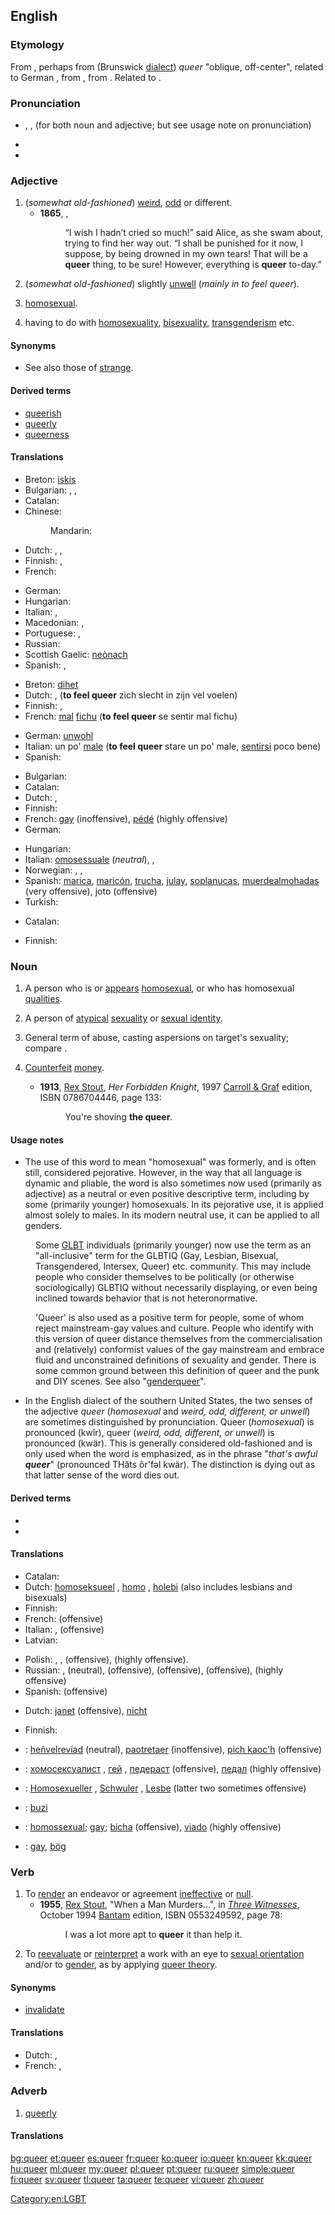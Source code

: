 ==English==
{{wikipedia}}

===Etymology===
From {{etyl|sco}}, perhaps from {{etyl|gmw-lge}} (Brunswick [[dialect]]) ''queer'' "oblique, off-center", related to German {{term|quer||diagonally|lang=de}}, from {{etyl|goh}} {{term|twerh||oblique|lang=goh}}, from {{proto|Indo-European|twerk-|to turn, twist, wind}}. Related to {{term|thwart}}.

===Pronunciation===
* {{enPR|kwîr}}, {{IPA|/kwir/}}, {{X-SAMPA|/kwir/}} (for both noun and adjective; but see usage note on pronunciation)
* {{audio|en-us-queer.ogg|Audio (US)}}
* {{rhymes|ɪə(r)}}

===Adjective===
{{en-adj|er}}

# (''somewhat old-fashioned'') [[weird]], [[odd]] or different.
#* '''1865''', {{w|Lewis Carroll}}, {{w|Alice's Adventures in Wonderland}}
#*: “I wish I hadn’t cried so much!” said Alice, as she swam about, trying to find her way out. “I shall be punished for it now, I suppose, by being drowned in my own tears! That will be a '''queer''' thing, to be sure! However, everything is '''queer''' to-day.”
# (''somewhat old-fashioned'') slightly [[unwell]] (''mainly in'' ''to feel queer'').
# {{slang}} [[homosexual]].
# {{slang}} having to do with [[homosexuality]], [[bisexuality]], [[transgenderism]] etc.

====Synonyms====
* See also those of [[strange]].

====Derived terms====
* [[queerish]]
* [[queerly]]
* [[queerness]]

====Translations====
{{trans-top|weird, odd, different}}
* Breton: [[iskis]]
* Bulgarian: {{t+|bg|странен|m}}, {{t+|bg|чудат|m}}, {{t+|bg|особен|m}}
* Catalan: {{t|ca|estrany}}
* Chinese:
*: Mandarin: {{t|zh|怪|tr=guai|sc=Hani}}
* Dutch: {{t-|nl|bizar}}, {{t+|nl|afwijkend}}, {{t|nl|vreemd}}
* Finnish: {{t+|fi|outo}}, {{t+|fi|omituinen}}
* French: {{t+|fr|bizarre}}
{{trans-mid}}
* German: {{t+|de|seltsam}}
* Hungarian: {{t+|hu|furcsa}}
* Italian: {{t|it|strano}}, {{t|it|bizzarro|m}}
* Macedonian: {{t|mk|чуден|m|tr=čúden}},  {{t|mk|необичен|m|tr=neóbičen}}
* Portuguese: {{t+|pt|bizarro}}, {{t+|pt|estranho}}
* Russian: {{t+|ru|странный|m|tr=stránnyj}}
* Scottish Gaelic: [[neònach]]
* Spanish: {{t+|es|raro}},  {{t-|es|extraño}}
{{trans-bottom}}

{{trans-top|slightly unwell}}
* Breton: [[dihet]]
* Dutch: {{t+|nl|slecht}}, ('''to feel queer''' zich slecht in zijn vel voelen)
* Finnish: {{t+|fi|outo}}, {{t+|fi|omituinen}}
* French: [[mal]] [[fichu]] ('''to feel queer''' se sentir mal fichu)
{{trans-mid}}
* German: [[unwohl]]
* Italian: un po' [[male]] ('''to feel queer''' stare un po' male, [[sentirsi]] poco bene)
* Spanish: {{t+|es|trucha}}
{{trans-bottom}}

{{trans-top|slang: homosexual}}
* Bulgarian: {{t-|bg|хомосексуален|m}}
* Catalan: {{t|ca|marieta|m}}
* Dutch: {{t+|nl|homoseksueel}}, {{t+|nl|homo}}
* Finnish: {{t+|fi|hintti|alt=hintti-}}
* French: [[gay]] (inoffensive), [[pédé]] (highly offensive)
* German: {{t+|de|schwul}}
{{trans-mid}}
* Hungarian: {{t+|hu|buzi}}
* Italian: [[omosessuale]] (''neutral''), {{t|it|finocchio|m}}, {{t|it|checca|f}}
* Norwegian: {{t|no|skeiv}}, {{t|no|homse|m}}, {{qualifier|highly offensive}} {{t|no|soper|m}}
* Spanish: [[marica]], [[maricón]], [[trucha]], [[julay]], [[soplanucas]], [[muerdealmohadas]] (very offensive), joto {{m}} (offensive)
* Turkish: {{t|tr|ibne}}
{{trans-bottom}}

{{trans-top|slang: having to do with homosexuality, etc.}}
* Catalan: {{t|ca|marica|m}}
{{trans-mid}}
* Finnish: {{t+|fi|pervo}}
{{trans-bottom}}

===Noun===
{{en-noun}}

# {{colloquial}} A person who is or [[appear]]s [[homosexual]], or who has homosexual [[quality|qualities]].
# {{colloquial}} A person of [[atypical]] [[sexuality]] or [[sexual identity]].
# {{colloquial|vulgar|derogatory}} General term of abuse, casting aspersions on target's sexuality; compare {{term|gay}}.
# {{context|definite|'''[[the]] queer'''|informal|dated|or|obsolete}} [[counterfeit|Counterfeit]] [[money]].
#* '''1913''', [[w:Rex Stout|Rex Stout]], ''Her Forbidden Knight'', 1997 [[w:Carroll & Graf Publishers|Carroll & Graf]] edition, ISBN 0786704446, page 133:
#*: You're shoving '''the queer'''.

====Usage notes====
* The use of this word to mean "homosexual" was formerly, and is often still, considered pejorative.  However, in the way that all language is dynamic and pliable, the word is also sometimes now used (primarily as adjective) as a neutral or even positive descriptive term, including by some (primarily younger) homosexuals. In its pejorative use, it is applied almost solely to males. In its modern neutral use, it can be applied to all genders.

: Some [[GLBT]] individuals (primarily younger) now use the term as an "all-inclusive" term for the GLBTIQ (Gay, Lesbian, Bisexual, Transgendered, Intersex, Queer) etc. community. This may include people who consider themselves to be politically (or otherwise sociologically) GLBTIQ without necessarily displaying, or even being inclined towards behavior that is not heteronormative.

: 'Queer' is also used as a positive term for people, some of whom reject mainstream-gay values and culture.  People who identify with this version of queer distance themselves from the commercialisation and (relatively) conformist values of the gay mainstream and embrace fluid and unconstrained definitions of sexuality and gender.  There is some common ground between this definition of queer and the punk and DIY scenes. See also "[[genderqueer]]".

* In the English dialect of the southern United States, the two senses of the adjective ''queer'' (''homosexual'' and ''weird, odd, different, or unwell'') are sometimes distinguished by pronunciation.  Queer (''homosexual'') is pronounced (kwîr), queer (''weird, odd, different, or unwell'') is pronounced (kwär).  This is generally considered old-fashioned and is only used when the word is emphasized, as in the phrase "''that's awful '''queer'''''" (pronounced THăts ôr'fəl kwär).  The distinction is dying out as that latter sense of the word dies out. <!-- could somebody familiar with this phonetic transcription style please convert it to IPA? -->

====Derived terms====
* {{l|en|queerdo}}
* {{l|en|shove the queer}}

====Translations====
{{trans-top|slang: homosexual}}
* Catalan: {{t|ca|marieta|m}}
* Dutch: [[homoseksueel]] {{m}}, [[homo]] {{m}}, [[holebi]] (also includes lesbians and bisexuals)
* Finnish: {{t+|fi|hintti}}
* French: {{t|fr|pédé}} (offensive)
* Italian: {{t|it|gay}}, {{t|it|finocchio}} (offensive)
* Latvian: {{t|lv|homiķis|m}}
{{trans-mid}}
* Polish: {{t|pl|homoseksualista|m}}, {{t|pl|gej|m}}, {{t|pl|pedał|m}} (offensive), {{t|pl|ciota|f}} (highly offensive).
* Russian: {{t+|ru|гей|m|tr=''g'ej''}}, {{t+|ru|гомосексуалист|m|tr=''gomoseksualíst''}} (neutral), {{t|ru|педераст|m|tr=''p'ed'erást''}} (offensive), {{t|ru|гомосек|m|tr=''gomos'ék''}} (offensive), {{t+|ru|педик|m|tr=''p'édik''}} (offensive), {{t|ru|пидорас|m|tr=''pidorás''}} (highly offensive)
* Spanish: {{t|es|maricón}} (offensive)
{{trans-bottom}}

{{trans-top|slang: person of atypical sexuality or sexual identity}}
* Dutch: [[janet]] {{m}} (offensive), [[nicht]] {{m}}
{{trans-mid}}
* Finnish: {{t+|fi|pervo}}
{{trans-bottom}}

{{checktrans-top}}
* {{ttbc|br}}: [[heñvelreviad]] {{m}} (neutral), [[paotretaer]] {{m}} (inoffensive), [[pich kaoc'h]] {{m}} (offensive)
* {{ttbc|bg}}: [[хомосексуалист]] {{m}}, [[гей]] {{m}}, [[педераст]] {{m}} (offensive), [[педал]] {{m}} (highly offensive)
* {{ttbc|de}}: [[Homosexueller]] {{m}}, [[Schwuler]] {{m}}, [[Lesbe]] {{f}} (latter two sometimes offensive)
{{trans-mid}}
* {{ttbc|hu}}: [[buzi]]
* {{ttbc|pt}}: [[homossexual]]; [[gay]]; [[bicha]] (offensive), [[viado]] (highly offensive)
* {{ttbc|sv}}: [[gay]], [[bög]]
{{trans-bottom}}

===Verb===
{{en-verb}}
{{transitive}}

# To [[render]] an endeavor or agreement [[ineffective]] or [[null]].
#* '''1955''', [[w:Rex Stout|Rex Stout]], "When a Man Murders...",<!--... in title--> in [[w:Three Witnesses (book)|''Three Witnesses'']], October 1994 [[w:Bantam Books|Bantam]] edition, ISBN 0553249592, page 78:
#*: I was a lot more apt to '''queer''' it than help it.
# To [[reevaluate]] or [[reinterpret]] a work with an eye to [[sexual orientation]] and/or to [[gender]], as by applying [[queer theory]].

====Synonyms====
* [[invalidate]]

====Translations====
* Dutch: {{t+|nl|bederven}}, {{t+|nl|tegenwerken}}
* French: {{t+|fr|obstruer}}, {{t+|fr|saboter}}

===Adverb===
{{en-adv}}

# [[queerly]]

====Translations====
{{trans-see|queerly}}

[[Category:en:LGBT]]

[[bg:queer]]
[[et:queer]]
[[es:queer]]
[[fr:queer]]
[[ko:queer]]
[[io:queer]]
[[kn:queer]]
[[kk:queer]]
[[hu:queer]]
[[ml:queer]]
[[my:queer]]
[[pl:queer]]
[[pt:queer]]
[[ru:queer]]
[[simple:queer]]
[[fi:queer]]
[[sv:queer]]
[[tl:queer]]
[[ta:queer]]
[[te:queer]]
[[vi:queer]]
[[zh:queer]]